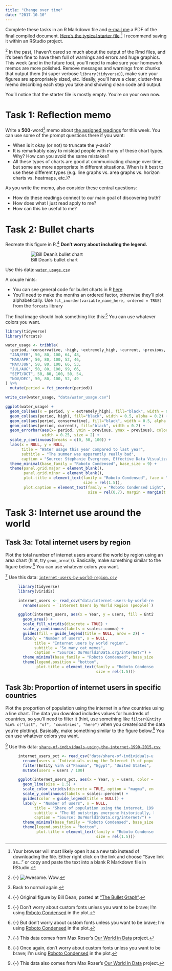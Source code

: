 ```yaml
---
title: "Change over time"
date: "2017-10-10"
---
```


Complete these tasks in an R Markdown file and [e-mail me](mailto:andrew_heiss@byu.edu) a PDF of the final compiled document. [Here's the typical starter file](/files/your_name_homework6.Rmd).^[Your browser will most likely open it as a new tab instead of downloading the file. Either right click on the link and choose "Save link as…" or copy and paste the text into a blank R Markdown file in RStudio.] I recommend saving it within an RStudio project.

^[{-} ![Awesome. Wow.](/images/assignment/awesome-wow.jpg)] In the past, I haven't cared so much about the output of the Rmd files, and it's been fine to have them full of warnings and errors and huge graphics. This week (and in the future too), you'll need to make sure your homework memos are more polished. Remove messages and warnings from chunks that output them (hi super verbose `library(tidyverse)`), make sure your figures are appropriately sized, etc. Ideally, you'll have a clear, clutter-free memo describing each step you take and showing clean code and output.

You'll notice that the starter file is mostly empty. You're on your own now.


# Task 1: Reflection memo

Write a **500**-word^[Back to normal again.] memo about [the assigned readings](/reading/06-reading/) for this week. You can use some of the prompt questions there if you want:

- When is it okay (or not) to truncate the y-axis?
- It is remarkably easy to mislead people with many of these chart types. Why? How can you avoid the same mistakes?
- All these types of charts are good at communicating change over time, but some are more appropriate in different situations. When is it best to use these different types (e.g. line graphs vs. area graphs vs. horizon charts vs. heatmaps, etc.)?

As you write the memo, also consider these central questions:

- How do these readings connect to our main goal of discovering truth?
- How does what I just read apply to me?
- How can this be useful to me?


# Task 2: Bullet charts

Recreate this figure in R.^[{-} Original figure by Bill Dean, posted at ["The Bullet Graph "](http://www.storytellingwithdata.com/blog/2017/5/25/the-bullet-graph).] **Don't worry about including the legend.**

<figure>

![Bill Dean's bullet chart](/images/assignment/evergreen-bullet.png)

</figure>

Use this data: [<i class="fa fa-download" aria-hidden="true"></i> `water_usage.csv`](/data/water_usage.csv)

A couple hints:

- You can see general code for bullet charts in R [here](/class/05-class/#bullet-charts)
- You'll need to make the months an ordered factor, otherwise they'll plot alphabetically. Use `fct_inorder(variable_name_here, ordered = TRUE)` from the `forcats` library

The final image should look something like this:^[{-} Don't worry about custom fonts unless you want to be brave; I'm using [Roboto Condensed](https://fonts.google.com/specimen/Roboto+Condensed) in the plot.] You can use whatever colors you want.

```r
library(tidyverse)
library(forcats)

water_usage <- tribble(
  ~period, ~conservative, ~high, ~extremely_high, ~current, ~previous,
  "JAN/FEB", 50, 80, 100, 64, 48,
  "MAR/APR", 50, 80, 100, 52, 46,
  "MAY/JUN", 50, 80, 100, 66, 53,
  "JUL/AUG", 50, 80, 100, 99, 66,
  "SEPT/OCT", 50, 80, 100, 50, 54,
  "NOV/DEC", 50, 80, 100, 52, 49
) %>%
  mutate(period = fct_inorder(period))

write_csv(water_usage, "data/water_usage.csv")

ggplot(water_usage) +
  geom_col(aes(x = period, y = extremely_high), fill="black", width = 0.5, alpha = 0.2) +
  geom_col(aes(period, high), fill="black", width = 0.5, alpha = 0.2) +
  geom_col(aes(period, conservative), fill="black", width = 0.5, alpha = 0.2) +
  geom_col(aes(period, current), fill="black", width = 0.2) +
  geom_errorbar(aes(x= period, ymin = previous, ymax = previous), color = "white",
                width = 0.25, size = 2) +
  scale_y_continuous(breaks = c(0, 50, 100)) +
  labs(x = NULL, y = NULL,
       title = "Water usage this year compared to last year",
       subtitle = "The summer was apparently really bad",
       caption = "Source: Stephanie Evergreen, Effective Data Visualization") +
  theme_minimal(base_family = "Roboto Condensed", base_size = 9) +
  theme(panel.grid.major = element_blank(),
        panel.grid.minor = element_blank(),
        plot.title = element_text(family = "Roboto Condensed", face = "bold",
                                  size = rel(1.5)),
        plot.caption = element_text(family = "Roboto Condensed Light", face = "plain",
                                    size = rel(0.7), margin = margin(t = 15)))
```


# Task 3: Internet use around the world

## Task 3a: Total internet users by region

Plot the total number of internet users around the world by region using an area chart (hint, try `geom_area()`). Basically, make something similar to the figure below.^[{-} But don't worry about custom fonts unless you want to be brave; I'm using [Roboto Condensed](https://fonts.google.com/specimen/Roboto+Condensed) in the plot.] You can use whatever colors you want.

^[{-} This data comes from Max Roser's [Our World in Data](https://ourworldindata.org/internet/) project.] Use this data: [<i class="fa fa-download" aria-hidden="true"></i> `internet-users-by-world-region.csv`](/data/internet-users-by-world-region.csv)

<figure class="fullwidth">

```r
library(tidyverse)
library(viridis)

internet_users <- read_csv("data/internet-users-by-world-region.csv") %>%
  rename(users = `Internet Users by World Region (people)`)

ggplot(internet_users, aes(x = Year, y = users, fill = Entity)) +
  geom_area() + 
  scale_fill_viridis(discrete = TRUE) + 
  scale_y_continuous(labels = scales::comma) +
  guides(fill = guide_legend(title = NULL, nrow = 2)) +
  labs(y = "Number of users", x = NULL, 
       title = "Internet users by world region",
       subtitle = "So many cat memes",
       caption = "Source: OurWorldInData.org/internet/") + 
  theme_minimal(base_family = "Roboto Condensed", base_size = 18) + 
  theme(legend.position = "bottom",
        plot.title = element_text(family = "Roboto Condensed", face = "bold",
                                  size = rel(1.5)))
```

</figure>

## Task 3b: Proportion of internet users in specific countries

Plot the proportion of population using the internet in a few countries using a line chart. The data you download includes values for hundreds of countries, so you'll need to filter it (hint, use something like `filter(Entity %in% c("list", "of", "countries", "here")` when you create/load the data you're plotting). Basically, make something similar to the figure below.^[{-} Once again, don't worry about custom fonts unless you want to be brave; I'm using [Roboto Condensed](https://fonts.google.com/specimen/Roboto+Condensed) in the plot.] You can use whatever colors you want.

^[{-} This data also comes from Max Roser's [Our World in Data](https://ourworldindata.org/internet/) project.] Use this data: [<i class="fa fa-download" aria-hidden="true"></i> `share-of-individuals-using-the-internet-1990-2015.csv`](/data/share-of-individuals-using-the-internet-1990-2015.csv)

<figure class="fullwidth">

```r
internet_users_pct <- read_csv("data/share-of-individuals-using-the-internet-1990-2015.csv") %>%
  rename(users = `Individuals using the Internet (% of population) (% of population)`) %>%
  filter(Entity %in% c("Panama", "Egypt", "United States", "China")) %>%
  mutate(users = users / 100)

ggplot(internet_users_pct, aes(x = Year, y = users, color = Entity)) +
  geom_line(size = 1.5) + 
  scale_color_viridis(discrete = TRUE, option = "magma", end = 0.9) + 
  scale_y_continuous(labels = scales::percent) +
  guides(color = guide_legend(title = NULL)) +
  labs(y = "Number of users", x = NULL, 
       title = "Share of population using the internet, 1990–2015",
       subtitle = "The US outstrips everyone historically, but China is catching up quickly",
       caption = "Source: OurWorldInData.org/internet/") + 
  theme_minimal(base_family = "Roboto Condensed", base_size = 18) + 
  theme(legend.position = "bottom",
        plot.title = element_text(family = "Roboto Condensed", face = "bold",
                                  size = rel(1.5)))
```

</figure>
